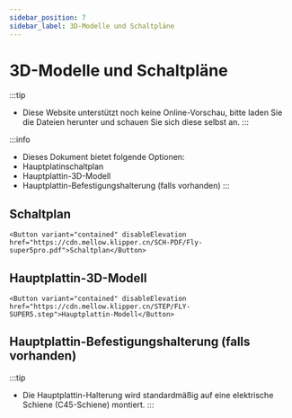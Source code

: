 ```yaml
---
sidebar_position: 7
sidebar_label: 3D-Modelle und Schaltpläne
---
```




# 3D-Modelle und Schaltpläne


:::tip
* Diese Website unterstützt noch keine Online-Vorschau, bitte laden Sie die Dateien herunter und schauen Sie sich diese selbst an.
:::

:::info
* Dieses Dokument bietet folgende Optionen:
* Hauptplatinschaltplan
* Hauptplattin-3D-Modell
* Hauptplattin-Befestigungshalterung (falls vorhanden)
:::

## Schaltplan

    <Button variant="contained" disableElevation href="https://cdn.mellow.klipper.cn/SCH-PDF/Fly-super5pro.pdf">Schaltplan</Button>


## Hauptplattin-3D-Modell

    <Button variant="contained" disableElevation href="https://cdn.mellow.klipper.cn/STEP/FLY-SUPER5.step">Hauptplattin-Modell</Button>


## Hauptplattin-Befestigungshalterung (falls vorhanden)

:::tip
* Die Hauptplattin-Halterung wird standardmäßig auf eine elektrische Schiene (C45-Schiene) montiert.
:::